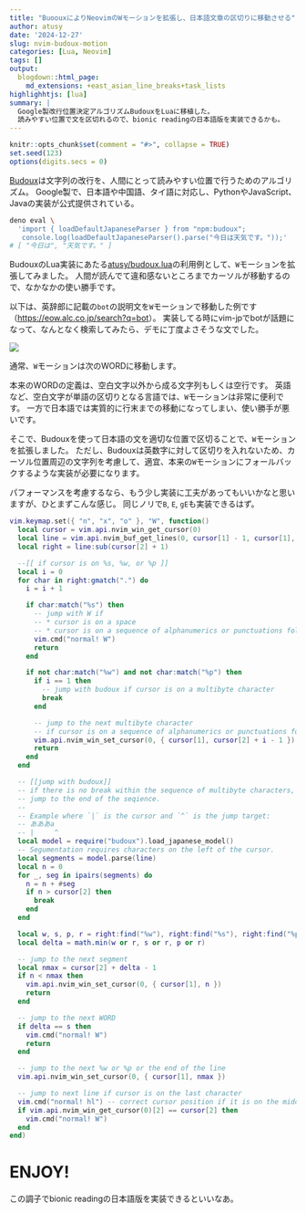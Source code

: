 ```yaml
---
title: "BuoouxによりNeovimのWモーションを拡張し、日本語文章の区切りに移動させる"
author: atusy
date: '2024-12-27'
slug: nvim-budoux-motion
categories: [Lua, Neovim]
tags: []
output:
  blogdown::html_page:
    md_extensions: +east_asian_line_breaks+task_lists
highlighhtjs: [lua]
summary: |
  Google製改行位置決定アルゴリズムBudouxをLuaに移植した。
  読みやすい位置で文を区切れるので、bionic readingの日本語版を実装できるかも。
---
```


```r
knitr::opts_chunk$set(comment = "#>", collapse = TRUE)
set.seed(123)
options(digits.secs = 0)
```

[Budoux](https://github.com/google/budoux)は文字列の改行を、人間にとって読みやすい位置で行うためのアルゴリズム。
Google製で、日本語や中国語、タイ語に対応し、PythonやJavaScript、Javaの実装が公式提供されている。

``` bash
deno eval \
  'import { loadDefaultJapaneseParser } from "npm:budoux"; 
   console.log(loadDefaultJapaneseParser().parse("今日は天気です。"));'
# [ "今日は", "天気です。" ]
```

BudouxのLua実装にあたる[atusy/budoux.lua](https://github.com/atusy/budoux.lua)の利用例として、`W`モーションを拡張してみました。
人間が読んでて違和感ないところまでカーソルが移動するので、なかなかの使い勝手です。

以下は、英辞郎に記載の`bot`の説明文を`W`モーションで移動した例です（<https://eow.alc.co.jp/search?q=bot>）。
実装してる時にvim-jpでbotが話題になって、なんとなく検索してみたら、デモに丁度よさそうな文でした。

![](images/W.gif)

通常、`W`モーションは次のWORDに移動します。

本来のWORDの定義は、空白文字以外から成る文字列もしくは空行です。
英語など、空白文字が単語の区切りとなる言語では、`W`モーションは非常に便利です。
一方で日本語では実質的に行末までの移動になってしまい、使い勝手が悪いです。

そこで、Budouxを使って日本語の文を適切な位置で区切ることで、`W`モーションを拡張しました。
ただし、Budouxは英数字に対して区切りを入れないため、カーソル位置周辺の文字列を考慮して、適宜、本来の`W`モーションにフォールバックするような実装が必要になります。

パフォーマンスを考慮するなら、もう少し実装に工夫があってもいいかなと思いますが、ひとまずこんな感じ。
同じノリで`B`, `E`, `gE`も実装できるはず。

```lua
vim.keymap.set({ "n", "x", "o" }, "W", function()
  local cursor = vim.api.nvim_win_get_cursor(0)
  local line = vim.api.nvim_buf_get_lines(0, cursor[1] - 1, cursor[1], false)[1]
  local right = line:sub(cursor[2] + 1)

  --[[ if cursor is on %s, %w, or %p ]]
  local i = 0
  for char in right:gmatch(".") do
    i = i + 1

    if char:match("%s") then
      -- jump with W if
      -- * cursor is on a space
      -- * cursor is on a sequence of alphanumerics or punctuations followed by a space
      vim.cmd("normal! W")
      return
    end

    if not char:match("%w") and not char:match("%p") then
      if i == 1 then
        -- jump with budoux if cursor is on a multibyte character
        break
      end

      -- jump to the next multibyte character
      -- if cursor is on a sequence of alphanumerics or punctuations followed by a multibyte character
      vim.api.nvim_win_set_cursor(0, { cursor[1], cursor[2] + i - 1 })
      return
    end
  end

  -- [[jump with budoux]]
  -- if there is no break within the sequence of multibyte characters,
  -- jump to the end of the seqience.
  --
  -- Example where `|` is the cursor and `^` is the jump target:
  -- あああa
  -- |     ^
  local model = require("budoux").load_japanese_model()
  -- Segumentation requires characters on the left of the cursor.
  local segments = model.parse(line)
  local n = 0
  for _, seg in ipairs(segments) do
    n = n + #seg
    if n > cursor[2] then
      break
    end
  end

  local w, s, p, r = right:find("%w"), right:find("%s"), right:find("%p"), #right
  local delta = math.min(w or r, s or r, p or r)

  -- jump to the next segment
  local nmax = cursor[2] + delta - 1
  if n < nmax then
    vim.api.nvim_win_set_cursor(0, { cursor[1], n })
    return
  end

  -- jump to the next WORD
  if delta == s then
    vim.cmd("normal! W")
    return
  end

  -- jump to the next %w or %p or the end of the line
  vim.api.nvim_win_set_cursor(0, { cursor[1], nmax })

  -- jump to next line if cursor is on the last character
  vim.cmd("normal! hl") -- correct cursor position if it is on the middle of a multibyte character
  if vim.api.nvim_win_get_cursor(0)[2] == cursor[2] then
    vim.cmd("normal! W")
  end
end)
```

# ENJOY!

この調子でbionic readingの日本語版を実装できるといいなあ。
